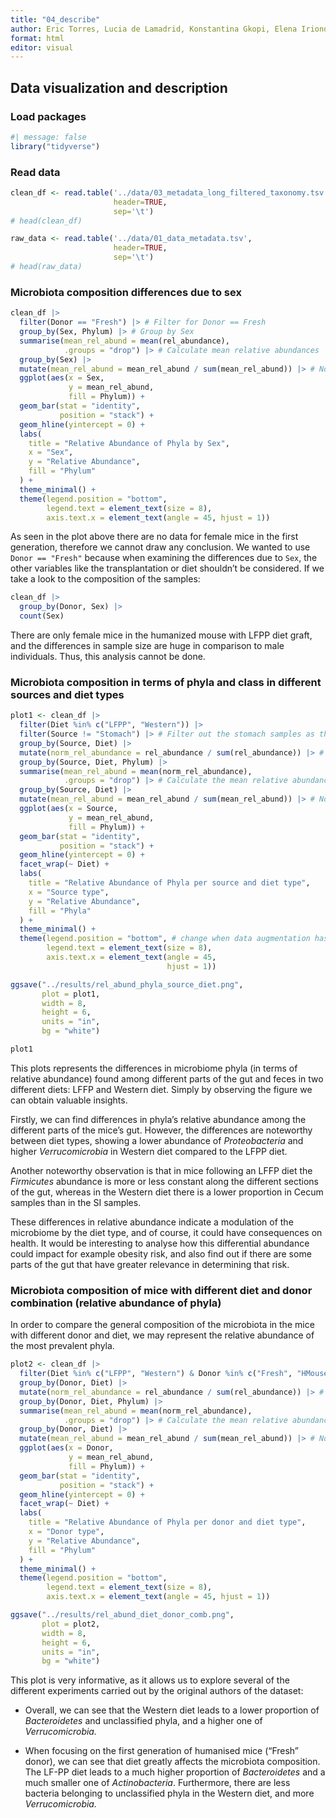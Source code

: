 ```yaml
---
title: "04_describe"
author: Eric Torres, Lucia de Lamadrid, Konstantina Gkopi, Elena Iriondo and Jorge Santiago
format: html
editor: visual
---
```


## Data visualization and description

### Load packages

```r
#| message: false 
library("tidyverse")
```

### Read data

```r
clean_df <- read.table('../data/03_metadata_long_filtered_taxonomy.tsv', 
                       header=TRUE, 
                       sep='\t')
# head(clean_df)
```

```r
raw_data <- read.table('../data/01_data_metadata.tsv', 
                       header=TRUE, 
                       sep='\t')
# head(raw_data)
```

### Microbiota composition differences due to sex

```r
clean_df |> 
  filter(Donor == "Fresh") |> # Filter for Donor == Fresh
  group_by(Sex, Phylum) |> # Group by Sex
  summarise(mean_rel_abund = mean(rel_abundance), 
            .groups = "drop") |> # Calculate mean relative abundances
  group_by(Sex) |> 
  mutate(mean_rel_abund = mean_rel_abund / sum(mean_rel_abund)) |> # Normalize mean abundances so that the total for each sex
  ggplot(aes(x = Sex,
             y = mean_rel_abund,
             fill = Phylum)) + 
  geom_bar(stat = "identity",
           position = "stack") +
  geom_hline(yintercept = 0) +
  labs(
    title = "Relative Abundance of Phyla by Sex",
    x = "Sex",
    y = "Relative Abundance",
    fill = "Phylum"
  ) +
  theme_minimal() +
  theme(legend.position = "bottom", 
        legend.text = element_text(size = 8),
        axis.text.x = element_text(angle = 45, hjust = 1))

```

As seen in the plot above there are no data for female mice in the first generation, therefore we cannot draw any conclusion. We wanted to use `Donor == "Fresh"` because when examining the differences due to `Sex`, the other variables like the transplantation or diet shouldn't be considered. If we take a look to the composition of the samples:

```r
clean_df |> 
  group_by(Donor, Sex) |> 
  count(Sex)
```

There are only female mice in the humanized mouse with LFPP diet graft, and the differences in sample size are huge in comparison to male individuals. Thus, this analysis cannot be done.

### Microbiota composition in terms of phyla and class in different sources and diet types

```r
plot1 <- clean_df |> 
  filter(Diet %in% c("LFPP", "Western")) |> 
  filter(Source != "Stomach") |> # Filter out the stomach samples as there are none in LFPP
  group_by(Source, Diet) |> 
  mutate(norm_rel_abundance = rel_abundance / sum(rel_abundance)) |> # Normalize abundance within samples
  group_by(Source, Diet, Phylum) |> 
  summarise(mean_rel_abund = mean(norm_rel_abundance), 
            .groups = "drop") |> # Calculate the mean relative abundances
  group_by(Source, Diet) |> 
  mutate(mean_rel_abund = mean_rel_abund / sum(mean_rel_abund)) |> # Normalize mean abundances so that the total for each one is 1
  ggplot(aes(x = Source,
             y = mean_rel_abund,
             fill = Phylum)) + 
  geom_bar(stat = "identity",
           position = "stack") +
  geom_hline(yintercept = 0) +
  facet_wrap(~ Diet) + 
  labs(
    title = "Relative Abundance of Phyla per source and diet type",
    x = "Source type",
    y = "Relative Abundance",
    fill = "Phyla"
  ) +
  theme_minimal() +
  theme(legend.position = "bottom", # change when data augmentation has been done
        legend.text = element_text(size = 8),
        axis.text.x = element_text(angle = 45, 
                                   hjust = 1))

ggsave("../results/rel_abund_phyla_source_diet.png", 
       plot = plot1, 
       width = 8, 
       height = 6, 
       units = "in", 
       bg = "white")

plot1
```

This plots represents the differences in microbiome phyla (in terms of relative abundance) found among different parts of the gut and feces in two different diets: LFFP and Western diet. Simply by observing the figure we can obtain valuable insights.

Firstly, we can find differences in phyla's relative abundance among the different parts of the mice's gut. However, the differences are noteworthy between diet types, showing a lower abundance of *Proteobacteria* and higher *Verrucomicrobia* in Western diet compared to the LFPP diet.

Another noteworthy observation is that in mice following an LFFP diet the *Firmicutes* abundance is more or less constant along the different sections of the gut, whereas in the Western diet there is a lower proportion in Cecum samples than in the SI samples.

These differences in relative abundance indicate a modulation of the microbiome by the diet type, and of course, it could have consequences on health. It would be interesting to analyse how this differential abundance could impact for example obesity risk, and also find out if there are some parts of the gut that have greater relevance in determining that risk.

### Microbiota composition of mice with different diet and donor combination (relative abundance of phyla)

In order to compare the general composition of the microbiota in the mice with different donor and diet, we may represent the relative abundance of the most prevalent phyla.

```r
plot2 <- clean_df |> 
  filter(Diet %in% c("LFPP", "Western") & Donor %in% c("Fresh", "HMouseLFPP", "HMouseWestern") & Source != "Fecal" ) |> 
  group_by(Donor, Diet) |> 
  mutate(norm_rel_abundance = rel_abundance / sum(rel_abundance)) |> # Normalize abundance within samples
  group_by(Donor, Diet, Phylum) |> 
  summarise(mean_rel_abund = mean(norm_rel_abundance), 
            .groups = "drop") |> # Calculate the mean relative abundances
  group_by(Donor, Diet) |> 
  mutate(mean_rel_abund = mean_rel_abund / sum(mean_rel_abund)) |> # Normalize mean abundances so that the total for each one is 1
  ggplot(aes(x = Donor,
             y = mean_rel_abund,
             fill = Phylum)) + 
  geom_bar(stat = "identity",
           position = "stack") +
  geom_hline(yintercept = 0) +
  facet_wrap(~ Diet) + 
  labs(
    title = "Relative Abundance of Phyla per donor and diet type",
    x = "Donor type",
    y = "Relative Abundance",
    fill = "Phylum"
  ) +
  theme_minimal() +
  theme(legend.position = "bottom",
        legend.text = element_text(size = 8),
        axis.text.x = element_text(angle = 45, hjust = 1))

ggsave("../results/rel_abund_diet_donor_comb.png", 
       plot = plot2, 
       width = 8, 
       height = 6, 
       units = "in", 
       bg = "white")

```

This plot is very informative, as it allows us to explore several of the different experiments carried out by the original authors of the dataset:

-   Overall, we can see that the Western diet leads to a lower proportion of *Bacteroidetes* and unclassified phyla, and a higher one of *Verrucomicrobia.*

-   When focusing on the first generation of humanised mice ("Fresh" donor), we can see that diet greatly affects the microbiota composition. The LF-PP diet leads to a much higher proportion of *Bacteroidetes* and a much smaller one of *Actinobacteria*. Furthermore, there are less bacteria belonging to unclassified phyla in the Western diet, and more *Verrucomicrobia.*
